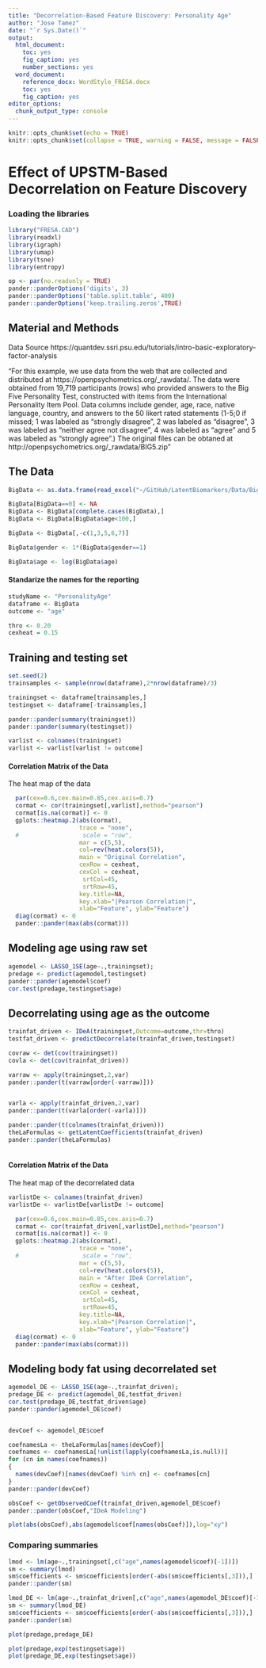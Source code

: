 ```yaml
---
title: "Decorrelation-Based Feature Discovery: Personality Age"
author: "Jose Tamez"
date: "`r Sys.Date()`"
output:
  html_document: 
    toc: yes
    fig_caption: yes
    number_sections: yes
  word_document: 
    reference_docx: WordStyle_FRESA.docx
    toc: yes
    fig_caption: yes
editor_options:
  chunk_output_type: console
---
```


```r
knitr::opts_chunk$set(echo = TRUE)
knitr::opts_chunk$set(collapse = TRUE, warning = FALSE, message = FALSE,comment = "#>")

```


# Effect of UPSTM-Based Decorrelation on Feature Discovery


### Loading the libraries

```r
library("FRESA.CAD")
library(readxl)
library(igraph)
library(umap)
library(tsne)
library(entropy)

op <- par(no.readonly = TRUE)
pander::panderOptions('digits', 3)
pander::panderOptions('table.split.table', 400)
pander::panderOptions('keep.trailing.zeros',TRUE)

```


## Material and Methods

Data Source 
https://quantdev.ssri.psu.edu/tutorials/intro-basic-exploratory-factor-analysis

"For this example, we use data from the web that are collected and distributed at https://openpsychometrics.org/_rawdata/. The data were obtained from 19,719 participants (rows) who provided answers to the Big Five Personality Test, constructed with items from the International Personality Item Pool. Data columns include gender, age, race, native language, country, and answers to the 50 likert rated statements (1-5;0 if missed; 1 was labeled as “strongly disagree”, 2 was labeled as “disagree”, 3 was labeled as “neither agree not disagree”, 4 was labeled as “agree” and 5 was labeled as “strongly agree”.) The original files can be obtaned at http://openpsychometrics.org/_rawdata/BIG5.zip"



## The Data

```r
BigData <- as.data.frame(read_excel("~/GitHub/LatentBiomarkers/Data/BigData.xlsx"))

BigData[BigData==0] <- NA 
BigData <- BigData[complete.cases(BigData),]
BigData <- BigData[BigData$age<100,]

BigData <- BigData[,-c(1,3,5,6,7)]

BigData$gender <- 1*(BigData$gender==1)

BigData$age <- log(BigData$age)
```

#### Standarize the names for the reporting

```r
studyName <- "PersonalityAge"
dataframe <- BigData
outcome <- "age"

thro <- 0.20
cexheat = 0.15

```


## Training and testing set

```r
set.seed(2)
trainsamples <- sample(nrow(dataframe),2*nrow(dataframe)/3)

trainingset <- dataframe[trainsamples,]
testingset <- dataframe[-trainsamples,]

pander::pander(summary(trainingset))
pander::pander(summary(testingset))

varlist <- colnames(trainingset)
varlist <- varlist[varlist != outcome]
```


#### Correlation Matrix of the Data

The heat map of the data

```r


  par(cex=0.6,cex.main=0.85,cex.axis=0.7)
  cormat <- cor(trainingset[,varlist],method="pearson")
  cormat[is.na(cormat)] <- 0
  gplots::heatmap.2(abs(cormat),
                    trace = "none",
  #                  scale = "row",
                    mar = c(5,5),
                    col=rev(heat.colors(5)),
                    main = "Original Correlation",
                    cexRow = cexheat,
                    cexCol = cexheat,
                     srtCol=45,
                     srtRow=45,
                    key.title=NA,
                    key.xlab="|Pearson Correlation|",
                    xlab="Feature", ylab="Feature")
  diag(cormat) <- 0
  pander::pander(max(abs(cormat)))

```



## Modeling age using raw set

```r
agemodel <- LASSO_1SE(age~.,trainingset);
predage <- predict(agemodel,testingset)
pander::pander(agemodel$coef)
cor.test(predage,testingset$age)


```


##  Decorrelating using age as the outcome

```r
trainfat_driven <- IDeA(trainingset,Outcome=outcome,thr=thro)
testfat_driven <- predictDecorrelate(trainfat_driven,testingset)

covraw <- det(cov(trainingset))
covla <- det(cov(trainfat_driven))

varraw <- apply(trainingset,2,var)
pander::pander(t(varraw[order(-varraw)]))


varla <- apply(trainfat_driven,2,var)
pander::pander(t(varla[order(-varla)]))

pander::pander(t(colnames(trainfat_driven)))
theLaFormulas <- getLatentCoefficients(trainfat_driven)
pander::pander(theLaFormulas)
                       
```

#### Correlation Matrix of the Data

The heat map of the decorrelated data

```r

varlistDe <- colnames(trainfat_driven)
varlistDe <- varlistDe[varlistDe != outcome]

  par(cex=0.6,cex.main=0.85,cex.axis=0.7)
  cormat <- cor(trainfat_driven[,varlistDe],method="pearson")
  cormat[is.na(cormat)] <- 0
  gplots::heatmap.2(abs(cormat),
                    trace = "none",
  #                  scale = "row",
                    mar = c(5,5),
                    col=rev(heat.colors(5)),
                    main = "After IDeA Correlation",
                    cexRow = cexheat,
                    cexCol = cexheat,
                     srtCol=45,
                     srtRow=45,
                    key.title=NA,
                    key.xlab="|Pearson Correlation|",
                    xlab="Feature", ylab="Feature")
  diag(cormat) <- 0
  pander::pander(max(abs(cormat)))

```


## Modeling body fat using decorrelated set

```r
agemodel_DE <- LASSO_1SE(age~.,trainfat_driven);
predage_DE <- predict(agemodel_DE,testfat_driven)
cor.test(predage_DE,testfat_driven$age)
pander::pander(agemodel_DE$coef)


devCoef <- agemodel_DE$coef

coefnamesLa <- theLaFormulas[names(devCoef)]
coefnames <- coefnamesLa[!unlist(lapply(coefnamesLa,is.null))]
for (cn in names(coefnames))
{
  names(devCoef)[names(devCoef) %in% cn] <- coefnames[cn]
}
pander::pander(devCoef)

obsCoef <- getObservedCoef(trainfat_driven,agemodel_DE$coef)
pander::pander(obsCoef,"IDeA Modeling")

plot(abs(obsCoef),abs(agemodel$coef[names(obsCoef)]),log="xy")

```

### Comparing summaries

```r

lmod <- lm(age~.,trainingset[,c("age",names(agemodel$coef)[-1])])
sm <- summary(lmod)
sm$coefficients <- sm$coefficients[order(-abs(sm$coefficients[,3])),]
pander::pander(sm)

lmod_DE <- lm(age~.,trainfat_driven[,c("age",names(agemodel_DE$coef)[-1])])
sm <- summary(lmod_DE)
sm$coefficients <- sm$coefficients[order(-abs(sm$coefficients[,3])),]
pander::pander(sm)

plot(predage,predage_DE)

plot(predage,exp(testingset$age))
plot(predage_DE,exp(testingset$age))

```


